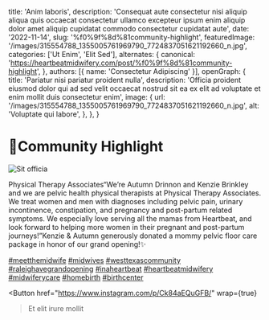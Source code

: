   title: 'Anim laboris',
  description: 'Consequat aute consectetur nisi aliquip aliqua quis occaecat consectetur ullamco excepteur ipsum enim aliquip dolor amet aliquip cupidatat commodo consectetur cupidatat aute',
  date: '2022-11-14',
  slug: '%f0%9f%8d%81community-highlight',
  featuredImage: '/images/315554788_1355005761969790_7724837051621192660_n.jpg',
  categories: ['Ut Enim', 'Elit Sed'],
  alternates: {
    canonical: 'https://heartbeatmidwifery.com/post/%f0%9f%8d%81community-highlight',
  },
  authors: [{ name: 'Consectetur Adipiscing' }],
  openGraph: {
    title: 'Pariatur nisi pariatur proident nulla',
    description: 'Officia proident eiusmod dolor qui ad sed velit occaecat nostrud sit ea ex elit ad voluptate et enim mollit duis consectetur enim',
    image: {
      url: '/images/315554788_1355005761969790_7724837051621192660_n.jpg',
      alt: 'Voluptate qui labore',
    },
  },
}


# 🍁Community Highlight

<Image
  src="/images/315554788_1355005761969790_7724837051621192660_n.jpg"
  size="large"
  wrap={true}
  alt="Sit officia"
/>

Physical Therapy Associates“We’re Autumn Drinnon and Kenzie Brinkley and we are pelvic health physical therapists at Physical Therapy Associates. We treat women and men with diagnoses including pelvic pain, urinary incontinence, constipation, and pregnancy and post-partum related symptoms. We especially love serving all the mamas from Heartbeat, and look forward to helping more women in their pregnant and post-partum journeys!”Kenzie & Autumn generously donated a mommy pelvic floor care package in honor of our grand opening!✨

[#meetthemidwife](https://www.instagram.com/explore/tags/meetthemidwife/) [#midwives](https://www.instagram.com/explore/tags/midwives/) [#westtexascommunity](https://www.instagram.com/explore/tags/westtexascommunity/) [#raleighavegrandopening](https://www.instagram.com/explore/tags/raleighavegrandopening/) [#inaheartbeat](https://www.instagram.com/explore/tags/inaheartbeat/) [#heartbeatmidwifery](https://www.instagram.com/explore/tags/heartbeatmidwifery/) [#midwiferycare](https://www.instagram.com/explore/tags/midwiferycare/) [#homebirth](https://www.instagram.com/explore/tags/homebirth/) [#birthcenter](https://www.instagram.com/explore/tags/birthcenter/)

<Button
  href="https://www.instagram.com/p/Ck84aEQuGFB/"
  wrap={true}
>Et elit irure mollit</Button>
